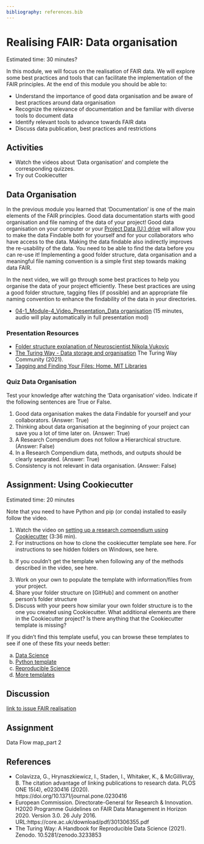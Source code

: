 ```yaml
---
bibliography: references.bib
---
```


# Realising FAIR: Data organisation {#realisingFAIR1}
Estimated time: 30 minutes?

In this module, we will focus on the realisation of FAIR data. 
We will explore some best practices and tools that can facilitate the implementation of the FAIR principles. 
At the end of this module you should be able to:

*	Understand the importance of good data organisation and be aware of best practices around data organisation
*	Recognize the relevance of documentation and be familiar with diverse tools to document data
*	Identify relevant tools to advance towards FAIR data 
*	Discuss data publication, best practices and restrictions

## Activities 
*	Watch the videos about ‘Data organisation’ and complete the corresponding quizzes.
* Try out Cookiecutter

## Data Organisation 
In the previous module you learned that ‘Documentation’ is one of the main elements of the FAIR principles. 
Good data documentation starts with good organisation and file naming of the data of your project! 
Good data organisation on your computer or your [Project Data (U:) drive](https://www.tudelft.nl/en/library/research-data-management/r/manage/storage) will allow you to make the data Findable both for yourself and for your collaborators who have access to the data. 
Making the data findable also indirectly improves the re-usability of the data. You need to be able to find the data before you can re-use it! 
Implementing a good folder structure, data organisation and a meaningful file naming convention is a simple first step towards making data FAIR.

In the next video, we will go through some best practices to help you organise the data of your project efficiently. These best practices are using a good folder structure, tagging files (if possible) and an appropriate file naming convention to enhance the findability of the data in your directories.

* [04-1_Module-4_Video_Presentation_Data organisation](https://surfdrive.surf.nl/files/index.php/s/gyIxtQ1O155GI3h) (15 minutes, audio will play automatically in full presentation mod)

### Presentation Resources
*	[Folder structure explanation of Neuroscientist Nikola Vukovic](http://nikola.me/folder_structure.html)
*	[The Turing Way - Data storage and organisation](https://the-turing-way.netlify.app/reproducible-research/rdm/rdm-storage.html) The Turing Way Community (2021). 
*	[Tagging and Finding Your Files: Home. MIT Libraries](https://libguides.mit.edu/metadataTools)


### Quiz Data Organisation 
Test your knowledge after watching the 'Data organisation' video. Indicate if the following sentences are True or False.

1.	Good data organisation makes the data Findable for yourself and your collaborators.
(Answer:  True)
2.	Thinking about data organisation at the beginning of your project can save you a lot of time later on.  (Answer: True)
3.	A Research Compendium does not follow a Hierarchical structure.
(Answer:  False)
4.	In a Research Compendium data, methods, and outputs should be clearly separated.
(Answer: True)
5.	Consistency is not relevant in data organisation.  (Answer: False)

## Assignment: Using Cookiecutter
Estimated time: 20 minutes

Note that you need to have Python and pip (or conda) installed to easily follow the video.

1. Watch the video on [setting up a research compendium using Cookiecutter](https://vimeo.com/462773031) (3:36 min). 
2. For instructions on how to clone the cookiecutter template see here. 
For instructions to see hidden folders on Windows, see here.
b. If you couldn’t get the template when following any of the methods described in the video, see here.
3. Work on your own to populate the template with information/files from your project. 
4. Share your folder structure on [GitHub] and comment on another person's folder structure 
4. Discuss with your peers how similar your own folder structure is to the one you created
using Cookiecutter. What additional elements are there in the Cookiecutter project? Is
there anything that the Cookiecutter template is missing?

If you didn’t find this template useful, you can browse these templates to see if one of these fits your needs better:

a. [Data Science](https://github.com/drivendata/cookiecutter-data-science)
b. [Python template](https://github.com/NLeSC/python-template)
c. [Reproducible Science](https://github.com/mkrapp/cookiecutter-reproducible-science)
d. [More templates](http://cookiecutter-templates.sebastianruml.name/)

## Discussion 
[link to issue FAIR realisation](link)


## Assignment 
Data Flow map_part 2


## References
*	Colavizza, G., Hrynaszkiewicz, I., Staden, I., Whitaker, K., & McGillivray, B. The citation advantage of linking publications to research data. PLOS ONE 15(4), e0230416 (2020). https://doi.org/10.1371/journal.pone.0230416
*	European Commission. Directorate-General for Research & Innovation. H2020 Programme Guidelines on FAIR Data Management in Horizon 2020. Version 3.0. 26 July 2016. URL:https://core.ac.uk/download/pdf/301306355.pdf
* The Turing Way: A Handbook for Reproducible Data Science (2021). Zenodo. 10.5281/zenodo.3233853

